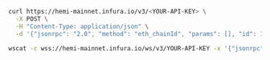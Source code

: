 
<Tabs>
  <TabItem value="curl">

```bash
curl https://hemi-mainnet.infura.io/v3/<YOUR-API-KEY> \
  -X POST \
  -H "Content-Type: application/json" \
  -d '{"jsonrpc": "2.0", "method": "eth_chainId", "params": [], "id": 1}'
```

  </TabItem>
  <TabItem value="WSS" label="WSS">

```bash
wscat -c wss://hemi-mainnet.infura.io/ws/v3/YOUR-API-KEY -x '{"jsonrpc": "2.0", "method": "eth_chainId", "params": [], "id": 1}'
```

  </TabItem>
</Tabs>
